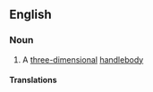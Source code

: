 ==English==

===Noun===
{{en-noun|head=[[cube]] with [[handle]]s|cubes with handles}}

# {{topology}} A [[three-dimensional]] [[handlebody]]

====Translations====
{{trans-top|three-dimensional handlebody}}
{{trans-mid}}
{{trans-bottom}}